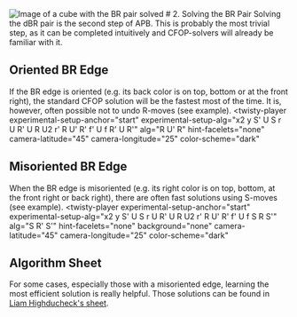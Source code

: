
<Image src="/images/tutorial/pair.svg" width={200} height={200} alt="Image of a cube with the BR pair solved"/>
# 2. Solving the BR Pair
Solving the dBR pair is the second step of APB. This is probably the most trivial step, as it can be completed intuitively and CFOP-solvers will already be familiar with it.

## Oriented BR Edge
If the BR edge is oriented (e.g. its back color is on top, bottom or at the front right), the standard CFOP solution will be the fastest most of the time. It is, however, often possible not to undo R-moves (see example).
<twisty-player
  experimental-setup-anchor="start"
  experimental-setup-alg="x2 y S' U S r U R' U R U2 r' R U' R' f' U f R' U R'"
  alg="R U' R"
  hint-facelets="none"
  camera-latitude="45"
  camera-longitude="25"
  color-scheme="dark"
></twisty-player> 

## Misoriented BR Edge
When the BR edge is misoriented (e.g. its right color is on top, bottom, at the front right or back right), there are often fast solutions using S-moves (see example).
<twisty-player
  experimental-setup-anchor="start"
  experimental-setup-alg="x2 y S' U S r U R' U R U2 r' R U' R' f' U f S R S'"
  alg="S R' S'"
  hint-facelets="none"
  background="none"
  camera-latitude="45"
  camera-longitude="25"
  color-scheme="dark"
></twisty-player> 

## Algorithm Sheet
For some cases, especially those with a misoriented edge, learning the most efficient solution is really helpful. Those solutions can be found in [Liam Highducheck's sheet](https://docs.google.com/spreadsheets/d/1U1nwq_-HLeDgajuAOVRaH2Jo7X9zSTEBrnIRSv3hzeg/edit?gid=983211243#gid=983211243).